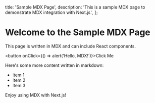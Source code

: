 
  title: 'Sample MDX Page',
  description: 'This is a sample MDX page to demonstrate MDX integration with Next.js.',
};

# Welcome to the Sample MDX Page

This page is written in MDX and can include React components.

<button onClick={() => alert('Hello, MDX!')}>Click Me</button>

Here's some more content written in markdown:

- Item 1
- Item 2
- Item 3

Enjoy using MDX with Next.js!
